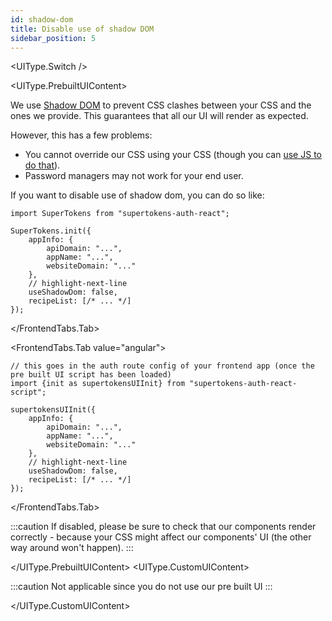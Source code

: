 ```yaml
---
id: shadow-dom
title: Disable use of shadow DOM
sidebar_position: 5
---
```




<UIType.Switch />

<UIType.PrebuiltUIContent>

We use [Shadow DOM](https://developer.mozilla.org/en-US/docs/Web/Web_Components/Using_shadow_DOM) to prevent CSS clashes between your CSS and the ones we provide. This guarantees that all our UI will render as expected.

However, this has a few problems:
- You cannot override our CSS using your CSS (though you can [use JS to do that](./changing-style)).
- Password managers may not work for your end user.

If you want to disable use of shadow dom, you can do so like:

<FrontendTabs>
<FrontendTabs.Tab value="reactjs">

```tsx
import SuperTokens from "supertokens-auth-react";

SuperTokens.init({
    appInfo: {
        apiDomain: "...",
        appName: "...",
        websiteDomain: "..."
    },
    // highlight-next-line
    useShadowDom: false,
    recipeList: [/* ... */]
});
```
</FrontendTabs.Tab>

<FrontendTabs.Tab value="angular">

```tsx
// this goes in the auth route config of your frontend app (once the pre built UI script has been loaded)
import {init as supertokensUIInit} from "supertokens-auth-react-script";

supertokensUIInit({
    appInfo: {
        apiDomain: "...",
        appName: "...",
        websiteDomain: "..."
    },
    // highlight-next-line
    useShadowDom: false,
    recipeList: [/* ... */]
});
```
</FrontendTabs.Tab>
</FrontendTabs>

:::caution
If disabled, please be sure to check that our components render correctly - because your CSS might affect our components' UI (the other way around won't happen).
:::

</UIType.PrebuiltUIContent>
<UIType.CustomUIContent>

:::caution
Not applicable since you do not use our pre built UI
:::

</UIType.CustomUIContent>
